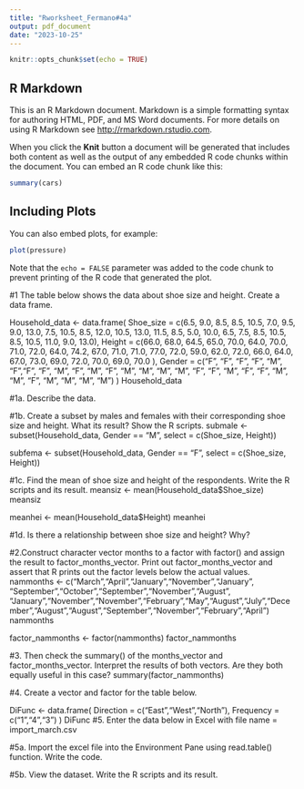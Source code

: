```yaml
---
title: "Rworksheet_Fermano#4a"
output: pdf_document
date: "2023-10-25"
---
```


```r
knitr::opts_chunk$set(echo = TRUE)
```

## R Markdown

This is an R Markdown document. Markdown is a simple formatting syntax for authoring HTML, PDF, and MS Word documents. For more details on using R Markdown see <http://rmarkdown.rstudio.com>.

When you click the **Knit** button a document will be generated that includes both content as well as the output of any embedded R code chunks within the document. You can embed an R code chunk like this:

```r
summary(cars)
```

## Including Plots

You can also embed plots, for example:

```r
plot(pressure)
```

Note that the `echo = FALSE` parameter was added to the code chunk to prevent printing of the R code that generated the plot.


#1 The table below shows the data about shoe size and height. Create a data frame.

Household_data <- data.frame(
Shoe_size = c(6.5, 9.0, 8.5, 8.5, 10.5, 7.0, 9.5, 9.0, 13.0, 7.5, 10.5, 8.5, 12.0, 10.5, 13.0, 11.5, 8.5, 5.0, 10.0, 6.5, 7.5, 8.5, 10.5, 8.5, 10.5, 11.0, 9.0, 13.0),
Height = c(66.0, 68.0, 64.5, 65.0, 70.0, 64.0, 70.0, 71.0, 72.0, 64.0, 74.2, 67.0, 71.0, 71.0, 77.0, 72.0, 59.0, 62.0, 72.0, 66.0, 64.0, 67.0, 73.0, 69.0, 72.0, 70.0, 69.0, 70.0 ),
Gender = c("F", "F", "F", "F", "M", "F","F", "F", "M", "F", "M", "F", "M", "M", "M", "M", "F", "F", "M", "F", "F", "M", "M", "F", "M", "M", "M", "M")
)
Household_data

#1a. Describe the data.

#1b. Create a subset by males and females with their corresponding shoe size and height. What its result? Show the R scripts.
submale <- subset(Household_data, Gender == "M", select =
c(Shoe_size, Height))

subfema <- subset(Household_data, Gender == "F", select =
c(Shoe_size, Height))

#1c. Find the mean of shoe size and height of the respondents. Write the R scripts and its result.
meansiz <- mean(Household_data$Shoe_size)
meansiz

meanhei <- mean(Household_data$Height)
meanhei

#1d. Is there a relationship between shoe size and height? Why?

#2.Construct character vector months to a factor with factor() and assign the result to factor_months_vector. Print out factor_months_vector and assert that R prints out the factor levels below the actual values.
nammonths <- c("March","April","January","November","January",
"September","October","September","November","August",
"January","November","November","February","May","August","July","December","August","August","September","November","February","April")
nammonths

factor_nammonths <- factor(nammonths)
factor_nammonths

#3. Then check the summary() of the months_vector and factor_months_vector. Interpret the results of both vectors. Are they both equally useful in this case? 
summary(factor_nammonths)

#4. Create a vector and factor for the table below.

DiFunc <- data.frame(
  Direction = c("East","West","North"),
  Frequency = c("1","4","3")
)
DiFunc
#5. Enter the data below in Excel with file name = import_march.csv

#5a. Import the excel file into the Environment Pane using read.table() function. Write the code.

#5b. View the dataset. Write the R scripts and its result.